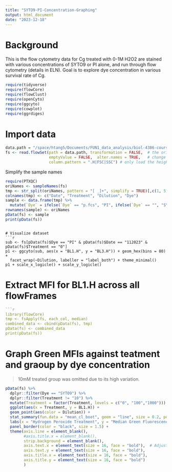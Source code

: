 ```yaml
---
title: "SYTO9-PI-Concentration-Graphing"
output: html_document
date: "2023-12-18"
---
```


# Background
This is the flow cytometry data for Cg treated with 0-1M H2O2 are stained with various concentrations of SYTO9 or PI alone, and run through flow cytometry (details in ELN). Goal is to explore dye concentration in various survival rate of Cg.

```r
require(tidyverse)
require(flowCore)
require(flowClust)
require(openCyto)
require(ggcyto)
require(cowplot)
require(ggrdiges)
```

# Import data
```r
data.path = "/space/htang5/Documents/FUN1_data_analysis/biol-4386-course-project-htang5/Methods Paper Writing/01-SYTO9-PI-Concentration-Optimization/Input/SYTO9-Dilutions-Raw"
fs <- read.flowSet(path = data.path, transformation = FALSE,  # the original values are already linearized. 
                   emptyValue = FALSE,  alter.names = TRUE,   # change parameter names to R format
                   column.pattern = ".H|FSC|SSC") # only load the height variables for the fluorescent parameters
```

Simplify the sample names

```r
require(PTXQC)
oriNames <- sampleNames(fs)
tmp <- str_split(oriNames, pattern = "[ _]+", simplify = TRUE)[,c(1, 5, 6, 7)] 
colnames(tmp) <- c("Date", "Treatment", "Dilution", "Dye") 
sample <- data.frame(tmp) %>% 
  mutate(`Dye` = ifelse(`Dye` == "p.fcs", "PI", ifelse(`Dye` == "", "SYTO9", `Dye`)), Dilution = gsub(".fcs", "", Dilution))
rownames(sample) <- oriNames
pData(fs) <- sample
print(pData(fs))
```
```

# Visualize dataset
```r
sub <- fs[pData(fs)$Dye == "PI" & pData(fs)$Date == "112023" & pData(fs)$Treatment == "0"]
p1 <- ggcyto(sub, aes(x = "BL1.H", y = "BL3.H")) + geom_hex(bins = 80) + 
  facet_wrap(~Dilution, labeller = "label_both") + theme_minimal()
p1 + scale_x_logicle() + scale_y_logicle()
```


# Extract MFI for BL1.H across all flowFrames
```r
```r
library(flowCore)
tmp <- fsApply(fs, each_col, median)
combined_data <- cbind(pData(fs), tmp)
pData(fs) <- combined_data
print(pData(fs))
```

# Graph Green MFIs against teatment and graoup by dye concentration
>10mM treated group was omitted due to its high variation.

```r
pData(fs) %>%
  dplyr::filter(Dye == "SYTO9") %>% 
  dplyr::filter(Treatment != "10") %>%
  mutate(Treatment = factor(Treatment, levels = c("0", "100","1000")))  %>%
  ggplot(aes(x = Treatment, y = BL1.H)) +
  geom_point(aes(color = Dilution)) +
  stat_summary(fun.data = "mean_cl_boot", geom = "line", size = 0.2, position = position_nudge(x = 0.1), aes(group = Dilution, color = Dilution)) +
  labs(x = "Hydrogen Peroxide Treatment", y = "Median Green Fluorescence") +
  panel_border(color = "black", size = 1.5) +
  theme(axis.line = element_blank(),
        #axis.title.x = element_blank(), 
        strip.background = element_blank(),
        axis.text.x = element_text(size = 16, face = "bold"),  # Adjust size and face (bold)
        axis.text.y = element_text(size = 16, face = "bold"),
        axis.title.x = element_text(size = 16, face = "bold"),
        axis.title.y = element_text(size = 16, face = "bold")
        )
```


















